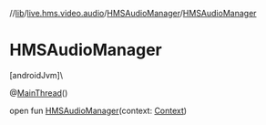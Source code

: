//[lib](/api-reference/android/v2/home/content)/[live.hms.video.audio](../index)/[HMSAudioManager](index)/[HMSAudioManager](-h-m-s-audio-manager)

# HMSAudioManager

[androidJvm]\

@[MainThread](https://developer.android.com/reference/kotlin/androidx/annotation/MainThread.html)()

open fun [HMSAudioManager](-h-m-s-audio-manager)(context: [Context](https://developer.android.com/reference/kotlin/android/content/Context.html))
